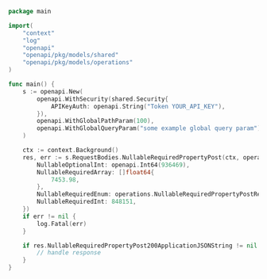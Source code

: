 ```go showLineNumbers copy filename="Nullable Required Property Post usage example"
package main

import(
	"context"
	"log"
	"openapi"
	"openapi/pkg/models/shared"
	"openapi/pkg/models/operations"
)

func main() {
    s := openapi.New(
        openapi.WithSecurity(shared.Security{
            APIKeyAuth: openapi.String("Token YOUR_API_KEY"),
        }),
        openapi.WithGlobalPathParam(100),
        openapi.WithGlobalQueryParam("some example global query param"),
    )

    ctx := context.Background()
    res, err := s.RequestBodies.NullableRequiredPropertyPost(ctx, operations.NullableRequiredPropertyPostRequestBody{
        NullableOptionalInt: openapi.Int64(936469),
        NullableRequiredArray: []float64{
            7453.98,
        },
        NullableRequiredEnum: operations.NullableRequiredPropertyPostRequestBodyNullableRequiredEnumSecond,
        NullableRequiredInt: 848151,
    })
    if err != nil {
        log.Fatal(err)
    }

    if res.NullableRequiredPropertyPost200ApplicationJSONString != nil {
        // handle response
    }
}
```
